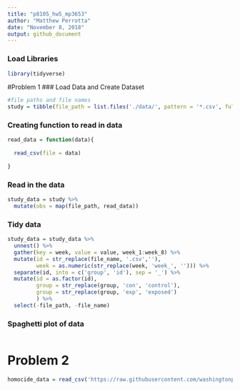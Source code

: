 ```yaml
---
title: "p8105_hw5_mp3653"
author: "Matthew Perrotta"
date: "November 8, 2018"
output: github_document
---
```


### Load Libraries
```r
library(tidyverse)
```
#Problem 1
### Load Data and Create Dataset
```r
#file paths and file names
study = tibble(file_path = list.files('./data/', pattern = '*.csv', full.names = TRUE), file_name = basename(file_path))
```

### Creating function to read in data
```r
read_data = function(data){
  
  read_csv(file = data)
  
}
```

### Read in the data
```r
study_data = study %>%
  mutate(obs = map(file_path, read_data))
```

### Tidy data
```r
study_data = study_data %>% 
  unnest() %>% 
  gather(key = week, value = value, week_1:week_8) %>% 
  mutate(id = str_replace(file_name, '.csv',''),
         week = as.numeric(str_replace(week, 'week_', ''))) %>% 
  separate(id, into = c('group', 'id'), sep = '_') %>% 
  mutate(id = as.factor(id),
         group = str_replace(group, 'con', 'control'),
         group = str_replace(group, 'exp', 'exposed')
         ) %>% 
  select(-file_path, -file_name)
```

### Spaghetti plot of data
```r

```


# Problem 2
```r
homocide_data = read_csv('https://raw.githubusercontent.com/washingtonpost/data-homicides/master/homicide-data.csv')
```

